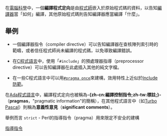 {{noteTA
|G1=IT
|1=zh-cn:指令;zh-hk:定向;zh-tw:指引;}}

在[[電腦科學|電腦科學]]中，一個'''編譯程式定向'''是由[[程序员|程式師]]嵌入於原始程式碼的資料，以告知[[編譯器|編譯器]]當「如何」編譯，其他原始程式碼則告知編譯器應當編譯「什麼」。

== 舉例 ==
*一個編譯器指令（compiler directive）可以告知編譯器在查核陣列索引時的範疇，或者信任程式師尚未編譯的程式碼，以免導致編譯錯誤。

*在[[C語言|C程式語言]]中，使用「<code>#include</code>」的預處理器指導（preprocessor directive）可以告知編譯器在此處插入其他的純文字檔。

*在一些C程式語言中可以用[[pragma_once|<code>#pragma once</code>]]來建構，效用特性上近似於[[Include防範|Include防範]]。

在[[Ada程式語言|Ada程式語言]]中，編譯程式定向也被稱為'''-{zh-cn:編譯控制指令;zh-tw:標註;}-'''（'''pragmas'''，"pragmatic information"的簡稱），在其他程式語言中（如[[Turbo_Pascal|Turbo Pascal]]）則稱為'''意義性意見'''（'''significant comments'''）。

舉例而言
<code>strict</code> - Perl的指導指令（pragma）用來限定不安全的建構

{{compu-soft-stub}}

[[Category:編譯器最佳化|指導指令]]
